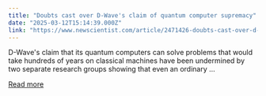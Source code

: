 ```yaml
---
title: "Doubts cast over D-Wave's claim of quantum computer supremacy"
date: "2025-03-12T15:14:39.000Z"
link: "https://www.newscientist.com/article/2471426-doubts-cast-over-d-waves-claim-of-quantum-computer-supremacy/?utm_campaign=RSS%7CNSNS&utm_source=NSNS&utm_medium=RSS&utm_content=technology"
---
```


D-Wave's claim that its quantum computers can solve problems that would take hundreds of years on classical machines have been undermined by two separate research groups showing that even an ordinary ...

[Read more](https://www.newscientist.com/article/2471426-doubts-cast-over-d-waves-claim-of-quantum-computer-supremacy/?utm_campaign=RSS%7CNSNS&utm_source=NSNS&utm_medium=RSS&utm_content=technology)
